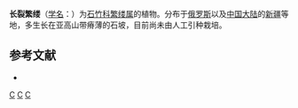 {{Speciesbox
| taxon = Stellaria(植物) martjanovii
| binomial_authority = Krylov
}}

'''长裂繁缕'''（[[学名|学名]]：{{lang|la|''Stellaria martjanovii''}}）为[[石竹科|石竹科]][[繁缕属|繁缕属]]的植物。分布于[[俄罗斯|俄罗斯]]以及[[中国大陆|中国大陆]]的[[新疆|新疆]]等地，多生长在亚高山带瘠薄的石坡，目前尚未由人工引种栽培。

== 参考文献 ==
<div class="references-small">
* {{cite web| url =http://www.bioinfo.cn/db05/KmzwSpecies.php?action=view&id=2563| title =长裂繁缕| work =《中国高等植物数据库全库》| publisher =中国科学院微生物研究所| author =昆明植物研究所| accessdate =2009-02-23| deadurl =yes| archiveurl =https://web.archive.org/web/20160305030955/http://www.bioinfo.cn/db05/KmzwSpecies.php?action=view&id=2563| archivedate =2016-03-05}}
</div>
{{taxonbar}}

[[Category:繁缕属|C]]
[[Category:俄羅斯植物|C]]
[[Category:新疆植物|C]]